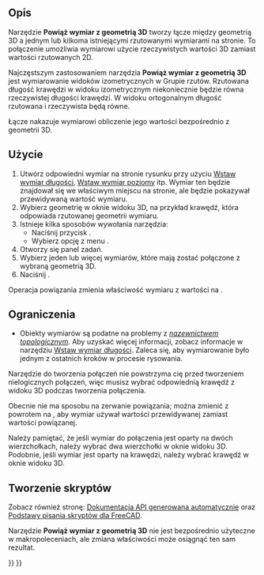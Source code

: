 <languages/>

<div class="mw-translate-fuzzy">
{{Docnav/pl
|[[TechDraw_DimensionRepair/pl|Napraw odniesienia do wymiarów]]
|[[TechDraw_Hatch/pl|Kreskowanie powierzchni]]
|[[TechDraw_Workbench/pl|środowisko pracy Rysunek Techniczny]]
|IconL=TechDraw_DimensionRepair.svg
|IconR=TechDraw_Hatch.svg
|IconC=Workbench_TechDraw.svg
}}
</div>

<div class="mw-translate-fuzzy">
{{VeryImportantMessage|Narzędzie '''Powiąż wymiar z geometrią 3D''' jest '''[https://en.wikipedia.org/wiki/Deprecation PRZESTARZAŁE]''' i zostanie usunięte w przyszłej wersji. Powinno być używane tylko z starszymi (< v0.19) wersjami FreeCAD oraz plikami.<br>
W nowszych wersjach należy używać narzędzia [[TechDraw_DimensionRepair/pl|Napraw odniesienia do wymiarów]], aby zmieniać odwołania zarówno w widoku 2D, jak i w 3D.}}
</div>

{{GuiCommand/pl
|Name=TechDraw LinkDimension
|Name/pl=Rysunek Techniczny: Powiąż wymiar z geometrią 3D
|MenuLocation=Rysunek Techniczny → Wymiary → Powiąż wymiar z geometrią 3D
|Workbenches=[[TechDraw_Workbench/pl|Rysunek Techniczny]]
|SeeAlso=[[TechDraw_View/pl|Wstaw widok]], [[TechDraw_ProjectionGroup/pl|Wstaw grupę rzutów]]
}}

<span id="Description"></span>
==Opis==

Narzędzie '''Powiąż wymiar z geometrią 3D''' tworzy łącze między geometrią 3D a jednym lub kilkoma istniejącymi rzutowanymi wymiarami na stronie. To połączenie umożliwia wymiarowi użycie rzeczywistych wartości 3D zamiast wartości rzutowanych 2D.

Najczęstszym zastosowaniem narzędzia '''Powiąż wymiar z geometrią 3D''' jest wymiarowanie widoków izometrycznych w Grupie rzutów. Rzutowana długość krawędzi w widoku izometrycznym niekoniecznie będzie równa rzeczywistej długości krawędzi. W widoku ortogonalnym długość rzutowana i rzeczywista będą równe.

Łącze nakazuje wymiarowi obliczenie jego wartości bezpośrednio z geometrii 3D.

<span id="Usage"></span>
==Użycie==

# Utwórz odpowiedni wymiar na stronie rysunku przy użyciu [[TechDraw_LengthDimension/pl|Wstaw wymiar długości]], [[TechDraw_HorizontalDimension/pl|Wstaw wymiar poziomy]] itp. Wymiar ten będzie znajdował się we właściwym miejscu na stronie, ale będzie pokazywał przewidywaną wartość wymiaru.
# Wybierz geometrię w oknie widoku 3D, na przykład krawędź, która odpowiada rzutowanej geometrii wymiaru.
# Istnieje kilka sposobów wywołania narzędzia:
#* Naciśnij przycisk {{Button|[[Image:TechDraw_LinkDimension.svg|16px]] '''Powiąż wymiar z geometrią 3D'''}}.
#* Wybierz opcję z menu {{MenuCommand|Rysunek Techniczny → Wymiary → [[Image:TechDraw_LinkDimension.svg|16px]] Powiąż wymiar z geometrią 3D}}.
# Otworzy się panel zadań.
# Wybierz jeden lub więcej wymiarów, które mają zostać połączone z wybraną geometrią 3D.
# Naciśnij {{Button|OK}}.

Operacja powiązania zmienia właściwość {{PropertyData|TypPomiaru}} wymiaru z wartości {{incode|Rzutowany}} na {{True/pl}}.

<span id="Limitations"></span>
==Ograniczenia==

* Obiekty wymiarów są podatne na problemy z ''[[Topological_naming_problem/pl|nazewnictwem topologicznym]]''. Aby uzyskać więcej informacji, zobacz informacje w narzędziu [[TechDraw_LengthDimension/pl|Wstaw wymiar długości]]. Zaleca się, aby wymiarowanie było jednym z ostatnich kroków w procesie rysowania.

Narzędzie do tworzenia połączeń nie powstrzyma cię przed tworzeniem nielogicznych połączeń, więc musisz wybrać odpowiednią krawędź z widoku 3D podczas tworzenia połączenia.

Obecnie nie ma sposobu na zerwanie powiązania; można zmienić {{PropertyData|TypPomiaru}} z powrotem na {{incode|Rzutowany}}, aby wymiar używał wartości przewidywanej zamiast wartości powiązanej.

Należy pamiętać, że jeśli wymiar do połączenia jest oparty na dwóch wierzchołkach, należy wybrać dwa wierzchołki w oknie widoku 3D. Podobnie, jeśli wymiar jest oparty na krawędzi, należy wybrać krawędź w oknie widoku 3D.

<span id="Scripting"></span>
==Tworzenie skryptów==

Zobacz również stronę: [https://freecad.github.io/SourceDoc/ Dokumentacja API generowana automatycznie] oraz [[FreeCAD_Scripting_Basics/pl|Podstawy pisania skryptów dla FreeCAD]].

Narzędzie '''Powiąż wymiar z geometrią 3D''' nie jest bezpośrednio użyteczne w makropoleceniach, ale zmiana właściwości {{PropertyData|Odniesienia 3D}} może osiągnąć ten sam rezultat.


<div class="mw-translate-fuzzy">
{{Docnav/pl
|[[TechDraw_DimensionRepair/pl|Napraw odniesienia do wymiarów]]
|[[TechDraw_Hatch/pl|Kreskowanie powierzchni]]
|[[TechDraw_Workbench/pl|środowisko pracy Rysunek Techniczny]]
|IconL=TechDraw_DimensionRepair.svg
|IconR=TechDraw_Hatch.svg
|IconC=Workbench_TechDraw.svg
}}
</div>

{{TechDraw_Tools_navi{{#translation:}}}}
{{Userdocnavi{{#translation:}}}}
